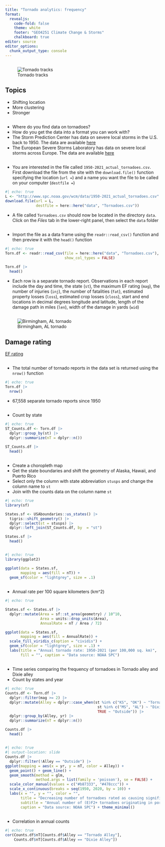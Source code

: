 ```yaml
---
title: "Tornado analytics: frequency"
format: 
  revealjs:
    code-fold: false
    theme: white
    footer: "GEO4251 Climate Change & Storms"
    chalkboard: true
editor: source
editor_options: 
  chunk_output_type: console
---
```


##

![Tornado tracks](https://farm8.staticflickr.com/7090/7157010997_2a92fa603c_o.jpg)

## Topics

-   Shifting location
-   More clustering
-   Stronger

## 

-   Where do you find data on tornadoes?
-   How do you get the data into a format you can work with?
-   The Storm Prediction Center has data on severe local storms in the U.S. back to 1950. The data are available [here](https://www.spc.noaa.gov/wcm/)
-   The European Severe Storms Laboratory has data on severe local storms across Europe. The data are available [here](https://www.eswd.eu/?)

##

-   You are interested in the file called `1950-2021_actual_tornadoes.csv`. First download the file from the site with the `download.file()` function specifying the location (`url =`) and a name you want the file to be called on your computer (`destfile =`)

```r
#| echo: true
L <- "http://www.spc.noaa.gov/wcm/data/1950-2021_actual_tornadoes.csv"
download.file(url = L,
              destfile = here::here("data", "Tornadoes.csv"))
```

-   A file called `Tornadoes.csv` should now be located in the directory `data`. Click on the *Files* tab in the lower-right panel, then select the `data` folder

##  {.smaller}

-   Import the file as a data frame using the `readr::read_csv()` function and then preview it with the `head()` function

```r
#| echo: true
Torn.df <- readr::read_csv(file = here::here("data", "Tornadoes.csv"),
                           show_col_types = FALSE)

Torn.df |>
  head()
```

-   Each row is a separate tornado report. Observations in each report include the day and time, the state (`st`), the maximum EF rating (`mag`), the number of injuries (`inj`), the number of fatalities (`fat`), estimated property losses (`loss`), estimated crop losses (`closs`), start and end locations in decimal degrees longitude and latitude, length of the damage path in miles (`len`), width of the damage in yards (`wid`)

## 

![Birmingham, AL tornado](figures/BirminghamDamagePath.jpg)

## Damage rating

[EF rating](https://en.wikipedia.org/wiki/Enhanced_Fujita_scale)


##

-   The total number of tornado reports in the data set is returned using the `nrow()` function

```r
#| echo: true
Torn.df |>
  nrow()
```
-   67,558 separate tornado reports since 1950

## {.smaller}

-   Count by state

```r
#| echo: true
ST_Counts.df <- Torn.df |>
  dplyr::group_by(st) |>
  dplyr::summarize(nT = dplyr::n())

ST_Counts.df |>
  head()
```

## {.smaller}

-   Create a choropleth map
-   Get the state boundaries and shift the geometry of Alaska, Hawaii, and Puerto Rico
-   Select only the column with state abbreviation `stusps` and change the column name to `st`
-   Join with the counts data on the column name `st`

```r
#| echo: true
library(sf)

States.sf <- USAboundaries::us_states() |>
  tigris::shift_geometry() |>
  dplyr::select(st = stusps) |>
  dplyr::left_join(ST_Counts.df, by  = "st")

States.sf |>
  head()
```

##

```r
#| echo: true
library(ggplot2)

ggplot(data = States.sf,
       mapping = aes(fill = nT)) +
  geom_sf(color = "lightgrey", size = .1)
```

##

-   Annual rate per 100 square kilometers (km^2)

```r
#| echo: true

States.sf <- States.sf |>
  dplyr::mutate(Area = sf::st_area(geometry) / 10^10,
                Area = units::drop_units(Area),
                AnnualRate = nT / Area / 72)

ggplot(data = States.sf,
       mapping = aes(fill = AnnualRate)) +
  scale_fill_viridis_c(option = "cividis") +
  geom_sf(color = "lightgrey", size = .1) +
  labs(title = "Annual tornado rate: 1950-2021 (per 100,000 sq. km)", 
       fill = "", caption = "Data source: NOAA SPC")
```

## {.smaller}

-   Time series comparing the frequency of tornadoes in Tornado alley and Dixie alley
-   Count by states and year

```r
#| echo: true
Counts.df <- Torn.df |>
  dplyr::filter(mag >= 2) |>
  dplyr::mutate(Alley = dplyr::case_when(st %in% c("KS", "OK") ~ "Tornado Alley",
                                          st %in% c("MS", "AL") ~ "Dixie Alley",
                                          TRUE ~ "Outside")) |>
  dplyr::group_by(Alley, yr) |>
  dplyr::summarize(nT = dplyr::n())

Counts.df |>
  head()
```

##

```r
#| echo: true
#| output-location: slide
Counts.df |>
  dplyr::filter(!Alley == "Outside") |>
ggplot(mapping = aes(x = yr, y = nT, color = Alley)) +
  geom_point() + geom_line() +
  geom_smooth(method = glm, 
              method.args = list(family = 'poisson'), se = FALSE) +
  scale_color_manual(values = c("#b87333", "#478ccc")) +
  scale_x_continuous(breaks = seq(1950, 2020, by = 10)) +
  labs(x = "", y = "", color = "",
       title = "Decreasing number of tornadoes rated as causing significant damage",
       subtitle = "Annual number of (E)F2+ tornadoes originating in portions of Dixie Alley (MS, AL) and\n Tornado Alley (OK, KS)", 
       caption = "Data source: NOAA SPC") + theme_minimal()
```

##

-   Correlation in annual counts

```r
#| echo: true
cor(Counts.df$nT[Counts.df$Alley == "Tornado Alley"],
    Counts.df$nT[Counts.df$Alley == "Dixie Alley"])
```
